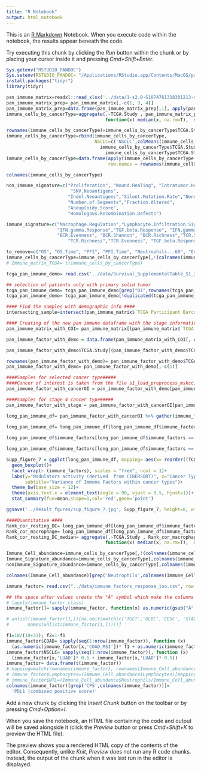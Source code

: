 ```yaml
---
title: "R Notebook"
output: html_notebook
---
```


This is an [R Markdown](http://rmarkdown.rstudio.com) Notebook. When you execute code within the notebook, the results appear beneath the code. 

Try executing this chunk by clicking the *Run* button within the chunk or by placing your cursor inside it and pressing *Cmd+Shift+Enter*. 
```r
Sys.getenv("RSTUDIO_PANDOC")
Sys.setenv(RSTUDIO_PANDOC= "/Applications/RStudio.app/Contents/MacOS/pandoc")
install.packages("tidyr")
library(tidyr)
```

<!-- Load and  build Pan-Immune features from TCGA-->
```r
pan_immune_matrix=readxl::read_xlsx('../data/1-s2.0-S1074761318301213-mmc2.xlsx')
pan_immune_matrix_prep= pan_immune_matrix[,-c(1, 3, 4)]
pan_immune_matrix_prep=data.frame(pan_immune_matrix_prep[,1], apply(pan_immune_matrix_prep[,-1], 2, as.numeric))
immune_cells_by_cancerType=aggregate(.~TCGA.Study , pan_immune_matrix_prep,
                                     function(x) median(x, na.rm=T),  na.action = NULL)

rownames(immune_cells_by_cancerType)=immune_cells_by_cancerType$TCGA.Study
immune_cells_by_cancerType=rbind(immune_cells_by_cancerType, 
                                 NSCLC=c('NSCLC',colMeans(immune_cells_by_cancerType[
                                   immune_cells_by_cancerType$TCGA.Study=='LUSC'|
                                     immune_cells_by_cancerType$TCGA.Study=='LUAD',-(1)])))
immune_cells_by_cancerType=data.frame(apply(immune_cells_by_cancerType[,-1], 2, as.numeric),
                                      row.names = rownames(immune_cells_by_cancerType))

colnames(immune_cells_by_cancerType)

non_immune_signature=c("Proliferation", "Wound.Healing", "Intratumor.Heterogeneity",
                        "SNV.Neoantigens",
                       "Indel.Neoantigens","Silent.Mutation.Rate","Nonsilent.Mutation.Rate",
                       "Number.of.Segments","Fraction.Altered",
                       "Aneuploidy.Score",
                       "Homologous.Recombination.Defects")

immune_signature=c("Macrophage.Regulation","Lymphocyte.Infiltration.Signature.Score",
                   "IFN.gamma.Response","TGF.beta.Response", "IFN.gamma.Response",
                   "BCR.Evenness", "BCR.Shannon", "BCR.Richness","TCR.Shannon",
                       "TCR.Richness","TCR.Evenness", "TGF.beta.Response")

to_remove=c("OS", "OS.Time", "PFI", "PFI.Time", "Neutrophils...60", "Eosinophils...61")
immune_cells_by_cancerType=immune_cells_by_cancerType[,!(colnames(immune_cells_by_cancerType) %in% to_remove)]
# Immune_matrix_TCGA= t(immune_cells_by_cancerType)

```
<!--Analysis reviewer 1 :R1-->
<!-- Selection of Pan-Immune features from TCGA based on primary tumor and Stage 4 samples-->
```r
tcga_pan_immune_demo= read.csv('../data/Survival_SupplementalTable_S1_20171025_xena_sp.txt', sep = '\t', row.names = 1)

## selection of patients only with primary solid tumor 
tcga_pan_immune_demo= tcga_pan_immune_demo[grep("01",rownames(tcga_pan_immune_demo)),] 
tcga_pan_immune_demo= tcga_pan_immune_demo[!duplicated(tcga_pan_immune_demo$X_PATIENT),]

#### Find the samples with demographic info ####
intersecting_sample=intersect(pan_immune_matrix$`TCGA Participant Barcode`, tcga_pan_immune_demo$X_PATIENT)

#### Creating of the new pan immune dataframe with the stage information.####
pan_immune_matrix_with_COI= pan_immune_matrix[(pan_immune_matrix$`TCGA Participant Barcode`) %in% (intersecting_sample), -c(3,4)]

pan_immune_factor_with_demo = data.frame(pan_immune_matrix_with_COI[, c(1,2)],apply(pan_immune_matrix_with_COI[,-c(1,2)], 2, as.numeric), Tumor_stage = tcga_pan_immune_demo[(tcga_pan_immune_demo$X_PATIENT) %in% (intersecting_sample),'ajcc_pathologic_tumor_stage'])

pan_immune_factor_with_demo$TCGA.Study[(pan_immune_factor_with_demo$TCGA.Study == "LUAD" ) | (pan_immune_factor_with_demo$TCGA.Study == "LUSC" )] = "NSCLC"

rownames(pan_immune_factor_with_demo)= pan_immune_factor_with_demo$TCGA.Participant.Barcode
pan_immune_factor_with_demo= pan_immune_factor_with_demo[,-c(1)]

####Samples for selected cancer type#####
####Cancer of interest is taken from the file s1_load_preprocess_mskcc, would suggest to run it first#####
pan_immune_factor_with_cancerOI = pan_immune_factor_with_demo[pan_immune_factor_with_demo$TCGA.Study %in% cancerTypes_of_Interest,]

####Samples for stage 4 cancer type#####
pan_immune_factor_with_stage = pan_immune_factor_with_cancerOI[pan_immune_factor_with_cancerOI$Tumor_stage == "Stage IV",]

```
<!--Analysis reviewer 2: R2-->
<!-- Box plot Pan-Immune features (Top Modulator) from TCGA: Facet-->
```r
long_pan_immune_df= pan_immune_factor_with_cancerOI %>% gather(immune_factors, RNA_exp, 2:61)

long_pan_immune_df= long_pan_immune_df[long_pan_immune_df$immune_factors %in% c("Dendritic.Cells.Resting",
                                                                                "Macrophages.M1"),]
long_pan_immune_df$immune_factors[long_pan_immune_df$immune_factors == "Dendritic.Cells.Resting"] = "Resting dendritic cell"

long_pan_immune_df$immune_factors[long_pan_immune_df$immune_factors == "Macrophages.M1"] = "M1 Macrophages"

Supp_figure_7 = ggplot(long_pan_immune_df, mapping= aes(x= reorder((TCGA.Study), as.numeric(RNA_exp), na.rm = TRUE), y = as.numeric(RNA_exp)))+
  geom_boxplot()+
  facet_wrap(~ (immune_factors), scales = "free", ncol = 1)+
  labs(y="Modulators activity (derived  from CIBERSORT)", x="Cancer Type", 
       subtitle="Variance of Immune Factors within cancer types")+
  theme_bw(base_size = 12)+
  theme(axis.text.x = element_text(angle = 90, vjust = 0.5, hjust=1))+
  stat_summary(fun=mean,shape=1,col='red',geom='point')

ggsave('../Result_fgures/sup_figure_7.jpg', Supp_figure_7, height=8, width = 8, units = 'in', dpi = 300)

####Quantitative ####
Rank_cor_resting_DC= long_pan_immune_df[long_pan_immune_df$immune_factors == "Resting dendritic cell",]
Rank_cor_macrophage= long_pan_immune_df[long_pan_immune_df$immune_factors == "M1 Macrophages",]
Rank_cor_resting_DC_median= aggregate(.~TCGA.Study , Rank_cor_macrophage,
                                     function(x) median(x, na.rm=T),  na.action = NULL)

```

<!-- Divide them into diff types of info -->
```r
Immune_Cell_abundance=immune_cells_by_cancerType[,!(colnames(immune_cells_by_cancerType) %in% c(non_immune_signature, immune_signature))]
Immune_Signature_abundance=immune_cells_by_cancerType[,colnames(immune_cells_by_cancerType) %in%  immune_signature]
nonImmune_Signature_abundance=immune_cells_by_cancerType[,colnames(immune_cells_by_cancerType) %in%  non_immune_signature]
```
<!-- Further Preprocessing -->
```r
colnames(Immune_Cell_abundance)[grep('Neutrophils',colnames(Immune_Cell_abundance))]='Neutrophils'
```
<!-- Joo's immune matrix -->
```r
immune_factor= read.csv("../data/immune_factors_response_joo.csv", row.names = 1)

## the space after values create the "Â" symbol which make the columns as character
# lapply(immune_factor,class)
immune_factor[]= sapply(immune_factor, function(x) as.numeric(gsub("Â","",x)))

# unlist(immune_factor[1,])[na.omit(match(c('TGCT','DLBC','CESC', 'STAD', 'READ', 'PRAD','CHOL', 'MESO', 'KICH'),
#       names(unlist(immune_factor[1,]))))]

f1=18/(18+31); f2=1-f1
immune_factor$COAD= sapply(seq(1:nrow(immune_factor)), function (x) 
  (as.numeric(immune_factor[x,'COAD_MSI'])* f1 + as.numeric(immune_factor[x,'COAD_MSS'])* f2))
immune_factor$NSCLC= sapply(seq(1:nrow(immune_factor)), function (x) 
  (immune_factor[x,'LUAD']* 0.5 + immune_factor[x,'LUAD']* 0.5))
immune_factor= data.frame(t(immune_factor))
# mapping=match(rownames(immune_factor), rownames(Immune_Cell_abundance))
# immune_factor$Lymphocytes=(Immune_Cell_abundance$Lymphocytes)[mapping]
# immune_factor$NTL=(Immune_Cell_abundance$Neutrophils/Immune_Cell_abundance$Lymphocytes)[mapping]
colnames(immune_factor)[grep('CPS',colnames(immune_factor))]=
  'PDL1 (combined positive score)'
```

Add a new chunk by clicking the *Insert Chunk* button on the toolbar or by pressing *Cmd+Option+I*.

When you save the notebook, an HTML file containing the code and output will be saved alongside it (click the *Preview* button or press *Cmd+Shift+K* to preview the HTML file). 

The preview shows you a rendered HTML copy of the contents of the editor. Consequently, unlike *Knit*, *Preview* does not run any R code chunks. Instead, the output of the chunk when it was last run in the editor is displayed.

